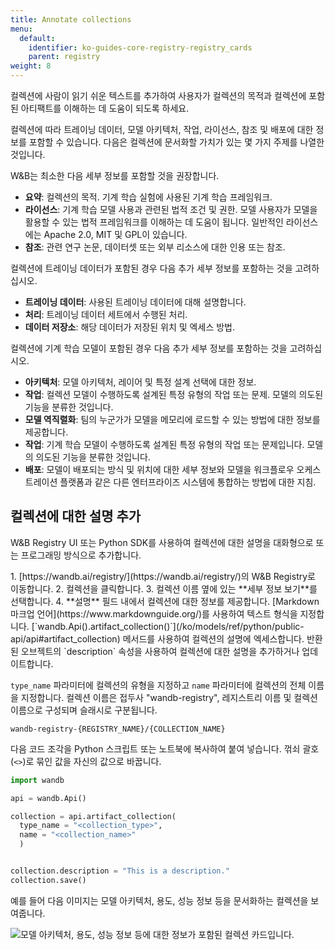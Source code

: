 ```yaml
---
title: Annotate collections
menu:
  default:
    identifier: ko-guides-core-registry-registry_cards
    parent: registry
weight: 8
---
```


컬렉션에 사람이 읽기 쉬운 텍스트를 추가하여 사용자가 컬렉션의 목적과 컬렉션에 포함된 아티팩트를 이해하는 데 도움이 되도록 하세요.

컬렉션에 따라 트레이닝 데이터, 모델 아키텍처, 작업, 라이선스, 참조 및 배포에 대한 정보를 포함할 수 있습니다. 다음은 컬렉션에 문서화할 가치가 있는 몇 가지 주제를 나열한 것입니다.

W&B는 최소한 다음 세부 정보를 포함할 것을 권장합니다.
* **요약**: 컬렉션의 목적. 기계 학습 실험에 사용된 기계 학습 프레임워크.
* **라이선스**: 기계 학습 모델 사용과 관련된 법적 조건 및 권한. 모델 사용자가 모델을 활용할 수 있는 법적 프레임워크를 이해하는 데 도움이 됩니다. 일반적인 라이선스에는 Apache 2.0, MIT 및 GPL이 있습니다.
* **참조**: 관련 연구 논문, 데이터셋 또는 외부 리소스에 대한 인용 또는 참조.

컬렉션에 트레이닝 데이터가 포함된 경우 다음 추가 세부 정보를 포함하는 것을 고려하십시오.
* **트레이닝 데이터**: 사용된 트레이닝 데이터에 대해 설명합니다.
* **처리**: 트레이닝 데이터 세트에서 수행된 처리.
* **데이터 저장소**: 해당 데이터가 저장된 위치 및 엑세스 방법.

컬렉션에 기계 학습 모델이 포함된 경우 다음 추가 세부 정보를 포함하는 것을 고려하십시오.
* **아키텍처**: 모델 아키텍처, 레이어 및 특정 설계 선택에 대한 정보.
* **작업**: 컬렉션 모델이 수행하도록 설계된 특정 유형의 작업 또는 문제. 모델의 의도된 기능을 분류한 것입니다.
* **모델 역직렬화**: 팀의 누군가가 모델을 메모리에 로드할 수 있는 방법에 대한 정보를 제공합니다.
* **작업**: 기계 학습 모델이 수행하도록 설계된 특정 유형의 작업 또는 문제입니다. 모델의 의도된 기능을 분류한 것입니다.
* **배포**: 모델이 배포되는 방식 및 위치에 대한 세부 정보와 모델을 워크플로우 오케스트레이션 플랫폼과 같은 다른 엔터프라이즈 시스템에 통합하는 방법에 대한 지침.

## 컬렉션에 대한 설명 추가

W&B Registry UI 또는 Python SDK를 사용하여 컬렉션에 대한 설명을 대화형으로 또는 프로그래밍 방식으로 추가합니다.

<Tabs>
<Tab title="W&B Registry UI">
1. [https://wandb.ai/registry/](https://wandb.ai/registry/)의 W&B Registry로 이동합니다.
2. 컬렉션을 클릭합니다.
3. 컬렉션 이름 옆에 있는 **세부 정보 보기**를 선택합니다.
4. **설명** 필드 내에서 컬렉션에 대한 정보를 제공합니다. [Markdown 마크업 언어](https://www.markdownguide.org/)를 사용하여 텍스트 형식을 지정합니다.
</Tab>
<Tab title="Python SDK">
[`wandb.Api().artifact_collection()`](/ko/models/ref/python/public-api/api#artifact_collection) 메서드를 사용하여 컬렉션의 설명에 엑세스합니다. 반환된 오브젝트의 `description` 속성을 사용하여 컬렉션에 대한 설명을 추가하거나 업데이트합니다.

`type_name` 파라미터에 컬렉션의 유형을 지정하고 `name` 파라미터에 컬렉션의 전체 이름을 지정합니다. 컬렉션 이름은 접두사 "wandb-registry", 레지스트리 이름 및 컬렉션 이름으로 구성되며 슬래시로 구분됩니다.

```text
wandb-registry-{REGISTRY_NAME}/{COLLECTION_NAME}
```

다음 코드 조각을 Python 스크립트 또는 노트북에 복사하여 붙여 넣습니다. 꺾쇠 괄호(`<>`)로 묶인 값을 자신의 값으로 바꿉니다.

```python
import wandb

api = wandb.Api()

collection = api.artifact_collection(
  type_name = "<collection_type>", 
  name = "<collection_name>"
  )


collection.description = "This is a description."
collection.save()  
```
</Tab>
</Tabs>

예를 들어 다음 이미지는 모델 아키텍처, 용도, 성능 정보 등을 문서화하는 컬렉션을 보여줍니다.

<Frame>
    <img src="/images/registry/registry_card.png" alt="모델 아키텍처, 용도, 성능 정보 등에 대한 정보가 포함된 컬렉션 카드입니다."  />
</Frame>
